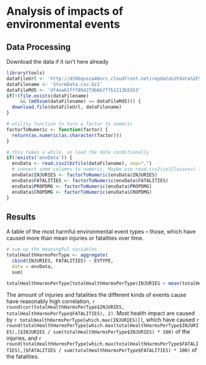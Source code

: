 Analysis of impacts of environmental events
========================================================

Data Processing
---------------
Download the data if it isn't here already
```r
library(tools)
dataFileUrl <- 'http://d396qusza40orc.cloudfront.net/repdata%2Fdata%2FStormData.csv.bz2'
dataFilename <- 'StormData.csv.bz2'
dataFileMd5 <- 'df4aa61fff89427db6b7f7b1113b5553'
if(!(file.exists(dataFilename)
     && (md5sum(dataFilename) == dataFileMd5))) {
  download.file(dataFileUrl, dataFilename) 
}

# utility function to turn a factor to numeric
factorToNumeric <- function(factor) {
  return(as.numeric(as.character(factor)))
}

# this takes a while, so load the data conditionally
if(!exists('envData')) {
  envData <- read.csv2(bzfile(dataFilename), sep=",")
  # convert some columns to numeric. Maybe use read.csv2(colClasses=) instead...
  envData$INJURIES <- factorToNumeric(envData$INJURIES)
  envData$FATALITIES <- factorToNumeric(envData$FATALITIES)
  envData$PROPDMG <- factorToNumeric(envData$PROPDMG)
  envData$CROPDMG <- factorToNumeric(envData$CROPDMG)
}

```
Results
-------
A table of the most harmful environmental event types – those,  which have caused more than mean injuries or fatalities over time.

```r
# sum up the meaningful variables
totalHealthHarmsPerType <- aggregate(
  cbind(INJURIES, FATALITIES) ~ EVTYPE,
  data = envData,
  sum)

totalHealthHarmsPerType[totalHealthHarmsPerType$INJURIES > mean(totalHealthHarmsPerType$INJURIES) | totalHealthHarmsPerType$FATALITIES > mean(totalHealthHarmsPerType$FATALITIES),]
```

The amount of injuries and fatalities the different kinds of events cause have reasonably high correlation, `r round(cor(totalHealthHarmsPerType$INJURIES, totalHealthHarmsPerType$FATALITIES), 2)`. Most health impact are caused by `r totalHealthHarmsPerType[which.max(INJURIES)]]`, which have caused `r round(totalHealthHarmsPerType[which.max(totalHealthHarmsPerType$INJURIES),]$INJURIES / sum(totalHealthHarmsPerType$INJURIES) * 100)` of the injuries, and `r round(totalHealthHarmsPerType[which.max(totalHealthHarmsPerType$FATALITIES),]$FATALITIES / sum(totalHealthHarmsPerType$FATALITIES) * 100)` of the fatalities.